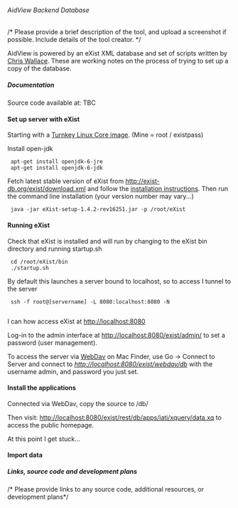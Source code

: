 ====== AidView Backend Database ======
/* Please provide a brief description of the tool, and upload a screenshot if possible. Include details of the tool creator. */

AidView is powered by an eXist XML database and set of scripts written by [[https://twitter.com/kitwallace|Chris Wallace]]. These are working notes on the process of trying to set up a copy of the database.

===== Documentation =====

Source code available at: TBC

==== Set up server with eXist ====

Starting with a [[http://www.turnkeylinux.org/core|Turnkey Linux Core image]]. (Mine = root / existpass)

Install open-jdk
 
  apt-get install openjdk-6-jre
  apt-get install openjdk-6-jdk

Fetch latest stable version of eXist from http://exist-db.org/exist/download.xml and follow the [[http://exist-db.org/exist/quickstart.xml#installation|installation instructions]]. Then run the command line installation (your version number may vary...)

  java -jar eXist-setup-1.4.2-rev16251.jar -p /root/eXist


==== Running eXist ====
Check that eXist is installed and will run by changing to the eXist bin directory and running startup.sh

  cd /root/eXist/bin
  ./startup.sh

By default this launches a server bound to localhost, so to access I tunnel to the server

  ssh -f root@[servername] -L 8080:localhost:8080 -N
  
I can how access eXist at http://localhost:8080

Log-in to the admin interface at http://localhost:8080/exist/admin/ to set a password (user management).

To access the server via [[http://demo.exist-db.org:8098/exist/webdav.xml#macosx|WebDav]] on Mac Finder, use Go -> Connect to Server and connect to ''http://localhost:8080/exist/webdav/db'' with the username admin, and password you just set.


==== Install the applications ====

Connected via WebDav, copy the source to /db/

Then visit: http://localhost:8080/exist/rest/db/apps/iati/xquery/data.xq to access the public homepage.

<note warning>At this point I get stuck...</note>
==== Import data ====




===== Links, source code and development plans =====
/* Please provide links to any source code, additional resources, or development plans*/